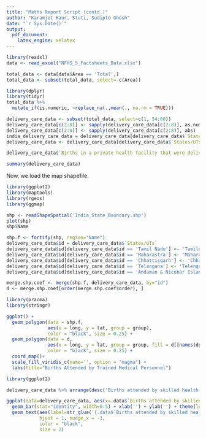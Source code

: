 ```yaml
---
title: "Maths Report Script (contd.)"
author: "Karamjot Kaur, Stuti, Sudipto Ghosh"
date: "`r Sys.Date()`"
output:
  pdf_document:
    latex_engine: xelatex
---
```


```r
library(readxl)
data <- read_excel("NFHS_5_Factsheets_Data.xlsx")
```

```r
total_data <- data[data$Area == 'Total',]
total_data <- subset(total_data, select=-c(Area))

library(dplyr)
library(tidyr)
total_data %>% 
  mutate_if(is.numeric, ~replace_na(.,mean(., na.rm = TRUE)))
```

```r
delivery_care_data <- subset(total_data, select=c(1, 54:60))
delivery_care_data[c(2:8)] <- sapply(delivery_care_data[c(2:8)], as.numeric)
delivery_care_data[c(2:8)] <- sapply(delivery_care_data[c(2:8)], abs)
india_delivery_care_data = delivery_care_data[delivery_care_data$`States/UTs` == 'India',]
delivery_care_data <- delivery_care_data[delivery_care_data$`States/UTs` != 'India',]
```

```r
delivery_care_data$`Births in a private health facility that were delivered by caesarean section (in the 5 years before the survey) (%)`[is.na(delivery_care_data$`Births in a private health facility that were delivered by caesarean section (in the 5 years before the survey) (%)`)] <- 0
```

```r
summary(delivery_care_data)
```

Now, we load the map shapefile.

```r
library(ggplot2)
library(maptools)
library(rgeos)
library(ggmap)

shp <- readShapeSpatial('India_State_Boundary.shp')
plot(shp)
shp$Name
```

```r
shp.f <- fortify(shp, region="Name")
delivery_care_data$id = delivery_care_data$`States/UTs`
delivery_care_data$id[delivery_care_data$id == 'Tamil Nadu'] <- 'Tamilnadu'
delivery_care_data$id[delivery_care_data$id == 'Maharastra'] <- 'Maharashtra'
delivery_care_data$id[delivery_care_data$id == 'Chhattisgarh'] <- 'Chhattishgarh'
delivery_care_data$id[delivery_care_data$id == 'Telangana'] <- 'Telengana'
delivery_care_data$id[delivery_care_data$id == 'Andaman & Nicobar Islands'] <- 'Andaman & Nicobar'

merge.shp.coef <- merge(shp.f, delivery_care_data, by="id")
d <- merge.shp.coef[order(merge.shp.coef$order), ]
```

```r
library(pracma)
library(stringr)

ggplot() +
  geom_polygon(data = shp.f,
               aes(x = long, y = lat, group = group), 
               color = "black", size = 0.25) + 
  geom_polygon(data = d,
               aes(x = long, y = lat, group = group, fill = d[[names(delivery_care_data)[5]]]), 
               color = "black", size = 0.25) + 
  coord_map()+
  scale_fill_viridis_c(name='', option = "magma") +
  labs(title="Births Attended by Trained Medical Personnel")
```

```r
library(ggplot2)

delivery_care_data %>% arrange(desc('Births attended by skilled health personnel (in the 5 years before the survey)10 (%)'))

ggplot(data=delivery_care_data, aes(x=.data$`Births attended by skilled health personnel (in the 5 years before the survey)10 (%)`, y=reorder(id, `Births attended by skilled health personnel (in the 5 years before the survey)10 (%)`), fill=id)) +
  geom_bar(stat="identity", width=0.5) + xlab('') + ylab('') + theme(legend.position = "none") +
  geom_text(aes(label=str_glue('{.data$`Births attended by skilled health personnel (in the 5 years before the survey)10 (%)`}%')),
            hjust = 1, nudge_x = -1,
            color = "black",
            size = 2)
```